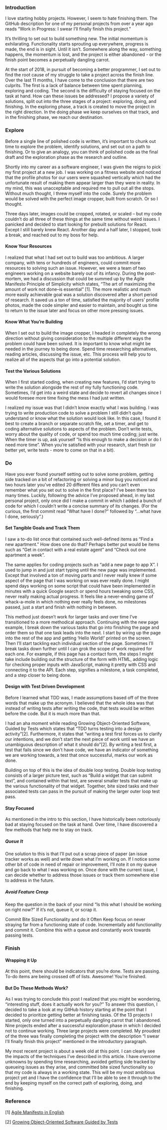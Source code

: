 ### Introduction

I love starting hobby projects. However, I seem to hate finishing them. The GitHub description for one of my personal projects from over a year ago reads “Work in Progress: I swear I’ll finally finish this project.”

It’s thrilling to set out to build something new. The initial momentum is exhilarating. Functionality starts sprouting up everywhere, progress is made, the end is in sight. Until it isn’t. Somewhere along the way, something happens, the momentum is lost, and the project is either abandoned - or the finish point becomes a perpetually dangling carrot.

At the start of 2018, in pursuit of becoming a better programmer, I set out to find the root cause of my struggle to take a project across the finish line. Over the last 11 months, I have come to the conclusion that there are two culprits. The first is a lack of balance between time spent planning, exploring and coding. The second is the difficulty of staying focused on the task at hand. How can these issues be addressed? I propose a variety of solutions, split out into the three stages of a project: exploring, doing, and finishing. In the exploring phase, a track is created to move the project in the right direction. In the doing phase we keep ourselves on that track, and in the finishing phase, we reach our destination.

### Explore

Before a single line of polished code is written, it’s important to chunk out time to explore the problem, identify solutions, and set out on a path to finishing. Or to give an analogy, you can think of polished code as the final draft and the exploration phase as the research and outline.

Shortly into my career as a software engineer, I was given the reigns to pick my first project at a new job. I was working on a fitness website and noticed that the profile photos for our users were squashed vertically which had the unfortunate result of making them appear larger than they were in reality. In my mind, this was unacceptable and required me to pull out all the stops. Without much thought, I threw myself into the code. Surely the problem would be solved with the perfect image cropper, built from scratch. Or so I thought.

Three days later, images could be cropped, rotated, or scaled – but my code couldn’t do all three of these things at the same time without weird issues. I panicked and decided to start looking for prebuilt solutions for React. Except I still barely knew React. Another day and a half later, I stopped, took a break, and reached out to my boss for help.

#### Know Your Resources

I realized that what I had set out to build was too ambitious. A larger company, with tens or hundreds of engineers, could commit more resources to solving such an issue. However, we were a team of two engineers working on a website barely out of its infancy. During the post-mortem, we had a discussion that could be summed up by the Agile Manifesto Principle of Simplicity which states, “The art of maximizing the amount of work not done–is essential” [1]. The more realistic and much more easily achievable goal was a solution discovered after a short period of research. It saved us a ton of time, satisfied the majority of users’ profile photos, made the code simpler and easier to maintain, and bought us time to return to the issue later and focus on other more pressing issues.

#### Know What You’re Building

When I set out to build the image cropper, I headed in completely the wrong direction without giving consideration to the multiple different ways the problem could have been solved. It is important to know what might be needed in the journey to being done. Spend time researching alternatives, reading articles, discussing the issue, etc. This process will help you to realize all of the aspects that go into a potential solution.

#### Test the Various Solutions

When I first started coding, when creating new features, I’d start trying to write the solution alongside the rest of my fully functioning code. Sometimes, I’d get into a weird state and decide to revert all changes since I would foresee more time fixing the mess I had just written.

I realized my issue was that I didn’t know exactly what I was building. I was trying to write production code to solve a problem I still didn’t quite understand or know what the solution would look like. In this case, I found it best to create a branch or separate scratch file, set a timer, and get to coding alternative solutions to aspects of the problem. Don’t write tests, worry about the quality of code, or spend too much time coding; just write. When the timer is up, ask yourself “Is this enough to make a decision or do I need more time”. When you’re satisfied with your research, start fresh (or better yet, write tests - more to come on that in a bit).

### Do

Have you ever found yourself setting out to solve some problem, getting side tracked on a bit of refactoring or solving a minor bug you noticed and two hours later you’ve edited 20 different files and you can’t even remember what you set out to solve in the first place? I’ve been there too many times. Luckily, following the advice I’ve proposed ahead, in my last personal project, only once did I make a commit in which I added a bunch of code for which I couldn’t write a concise summary of its changes. (For the curious, the first commit read “What have I done?” followed by “…what have I done, seriously”.)

#### Set Tangible Goals and Track Them

I saw a to-do list once that contained such well-defined items as “Find a new apartment.” How does one do that? Perhaps better put would be items such as “Get in contact with a real estate agent” and “Check out one apartment a week”.

The same applies for coding projects such as “add a new page to app X”. I used to jump in and just start typing until the new page was implemented. Except that involved a ton of moving parts and I never really knew if some aspect of the page that I was working on was ever really done. I might spend days working on some script that could have been implemented in minutes with a quick Google search or spend hours tweaking some CSS, never really making actual progress. It feels like a never-ending game of whack-a-mole in which nothing ever really feels done, no milestones passed, just a start and finish with nothing in between.

This method just doesn’t work for larger tasks and over time I’ve transitioned to a more methodical approach. Continuing with the new page example, I break down the various tasks that go into finishing the page and order them so that one task leads into the next. I start by wiring up the page into the rest of the app and getting ‘Hello World!’ printed on the screen. Then I’ll start tackling each individual section of the page. Sometimes I’ll break tasks down further until I can grok the scope of work required for each one. For example, if this page has a contact form, the steps I might take include building out the structure of the form with HTML, adding logic for checking proper inputs with JavaScript, making it pretty with CSS and connecting it to the API. Each step, signifies a milestone, a task completed, and a step closer to being done.

#### Design with Test Driven Development

Before I learned what TDD was, I made assumptions based off of the three words that make up the acronym. I believed that the whole idea was that instead of writing tests after writing the code, that tests would be written before the code. But it is much more than that.

I had an aha moment while reading Growing Object-Oriented Software, Guided by Tests which states that “TDD turns testing into a design activity”[2]. Furthermore, it states that “writing a test first forces us to clarify our intentions, and we don’t start the next piece of work until we have an unambiguous description of what it should do”[2]. By writing a test first, a test that fails since we don’t have code, we have an indicator of something we are working towards, a test that once successful, marks our work as done.

Building on top of this is the idea of double loop testing. Double loop testing consists of a larger picture test, such as “Build a widget that can submit text”, and contained within that test, are several smaller tests that make up the various functionality of that widget. Together, bite sized tasks and their associated tests can pass in the pursuit of making the larger outer loop test pass.

#### Stay Focused

As mentioned in the intro to this section, I have historically been notoriously bad at staying focused on the task at hand. Over time, I have discovered a few methods that help me to stay on track.

##### Queue It

One solution to this is that I’ll put out a scrap piece of paper (an issue tracker works as well) and write down what I’m working on. If I notice some other bit of code in need of repair or improvement, I’ll note it on my queue and go back to what I was working on. Once done with the current issue, I can decide whether to address those issues or track them somewhere else to address in the future.

##### Avoid Feature Creep

Keep the question in the back of your mind “Is this what I should be working on right now?” If it’s not, queue it, or scrap it.

Commit Bite Sized Functionality and do it Often
Keep focus on never straying far from a functioning state of code. Incrementally add functionality and commit it. Combine this with a queue and constantly work towards passing tests.

### Finish

#### Wrapping it Up

At this point, there should be indicators that you’re done. Tests are passing. To-do items are being crossed off of lists. Awesome! You’re finished.

#### But Do These Methods Work?

As I was trying to conclude this post I realized that you might be wondering, “interesting stuff, does it actually work for you?” To answer this question, I decided to take a look at my GitHub history starting at the point that I decided to prioritize getting better at finishing tasks. Of the 13 projects I started, only one turned into a perpetually dangling carrot that I abandoned. Nine projects ended after a successful exploration phase in which I decided not to continue working. Three large projects were completed. My proudest of the three was finally completing the project with the description “I swear I’ll finally finish this project” mentioned in the introductory paragraph.

My most recent project is about a week old at this point. I can clearly see the impacts of the techniques I’ve described in this article. I have overcome unknowns by spending time researching, avoided getting side tracked by queueing issues as they arise, and committed bite sized functionality so that my code is always in a working state. This will be my most ambitious project yet and I have the confidence that I’ll be able to see it through to the end by keeping myself on the correct path of exploring, doing, and finishing.

### Reference
[1] [Agile Manifesto in English](http://agilemanifesto.org/iso/en/principles.html)

[2] [Growing Object-Oriented Software Guided by Tests](http://www.growing-object-oriented-software.com/)
